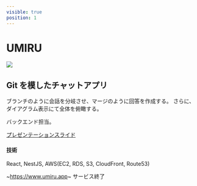 ```yaml
---
visible: true
position: 1
---
```


# UMIRU

<img src="./umiru.png"></img>

## Git を模したチャットアプリ

ブランチのように会話を分岐させ、マージのように回答を作成する。
さらに、ダイアグラム表示にて全体を俯瞰する。

バックエンド担当。


<a href={umiru_pdf} target="_blank" rel="noopener noreferrer">
  プレゼンテーションスライド
</a>

#### 技術

React, NestJS, AWS(EC2, RDS, S3, CloudFront, Route53)

~https://www.umiru.app~ サービス終了
